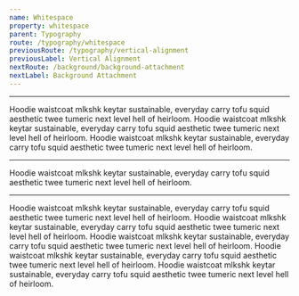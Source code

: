 ```yaml
---
name: Whitespace
property: whitespace
parent: Typography
route: /typography/whitespace
previousRoute: /typography/vertical-alignment
previousLabel: Vertical Alignment
nextRoute: /background/background-attachment
nextLabel: Background Attachment
---
```



<UtilityInfo pattern="break-{variant}" />

---

<Grid minWidth="200px" className="text-sm">
  <InfoBox pattern="break-normal">
    <Box className="rounded bg-white break-normal">
      Hoodie waistcoat mlkshk keytar sustainable, everyday carry tofu squid
      aesthetic twee tumeric next level hell of heirloom.
    </Box>
  </InfoBox>
  <InfoBox pattern="break-words">
    <Box className="rounded bg-white break-words">
      Hoodie waistcoat mlkshk keytar sustainable, everyday carry tofu squid
      aesthetic twee tumeric next level hell of heirloom.
    </Box>
  </InfoBox>
  <InfoBox pattern="break-all">
    <Box className="rounded bg-white break-all">
      Hoodie waistcoat mlkshk keytar sustainable, everyday carry tofu squid
      aesthetic twee tumeric next level hell of heirloom.
    </Box>
  </InfoBox>
</Grid>

<UtilityInfo pattern="truncate" />

---

<Grid minWidth="200px" className="text-sm">
  <InfoBox pattern="truncate">
    <Box className="rounded bg-white truncate">
      Hoodie waistcoat mlkshk keytar sustainable, everyday carry tofu squid
      aesthetic twee tumeric next level hell of heirloom.
    </Box>
  </InfoBox>
</Grid>

<UtilityInfo pattern="whitespace-{variant}" />

---

<Grid minWidth="200px" className="text-sm">
  <InfoBox pattern="whitespace-normal">
    <Box className="rounded bg-white whitespace-normal">
      Hoodie waistcoat mlkshk keytar sustainable, everyday carry tofu squid
      aesthetic twee tumeric next level hell of heirloom.
    </Box>
  </InfoBox>
  <InfoBox pattern="whitespace-no-wrap">
    <Box className="rounded bg-white whitespace-no-wrap">
      Hoodie waistcoat mlkshk keytar sustainable, everyday carry tofu squid
      aesthetic twee tumeric next level hell of heirloom.
    </Box>
  </InfoBox>
  <InfoBox pattern="whitespace-pre">
    <Box className="rounded bg-white whitespace-pre">
      Hoodie waistcoat mlkshk keytar sustainable, everyday carry tofu squid
      aesthetic twee tumeric next level hell of heirloom.
    </Box>
  </InfoBox>
  <InfoBox pattern="whitespace-pre-line">
    <Box className="rounded bg-white truncate whitespace-pre-line">
      Hoodie waistcoat mlkshk keytar sustainable, everyday carry tofu squid
      aesthetic twee tumeric next level hell of heirloom.
    </Box>
  </InfoBox>
  <InfoBox pattern="whitespace-pre-wrap">
    <Box className="rounded bg-white truncate whitespace-pre-wrap">
      Hoodie waistcoat mlkshk keytar sustainable, everyday carry tofu squid
      aesthetic twee tumeric next level hell of heirloom.
    </Box>
  </InfoBox>
</Grid>
